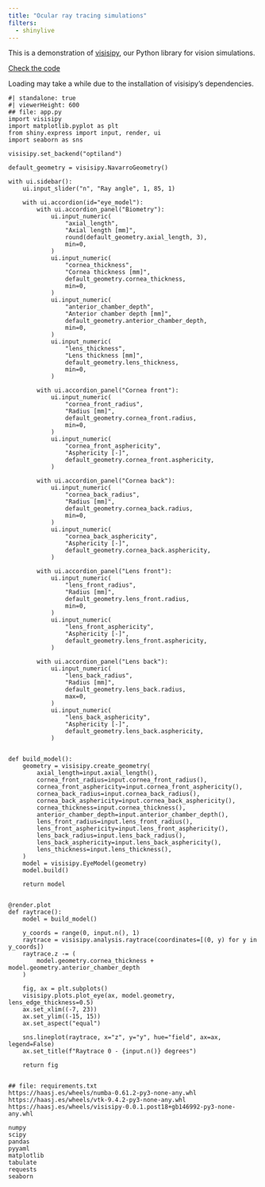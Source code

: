 ```yaml
---
title: "Ocular ray tracing simulations"
filters:
  - shinylive
---
```


This is a demonstration of [visisipy](https://visisipy.readthedocs.io), our Python library for vision simulations.

[Check the code](https://github.com/MREYE-LUMC/visisipy){.btn .btn-outline-primary .btn role="button"}

::: {.callout-note}
Loading may take a while due to the installation of visisipy's dependencies.
:::

:::{.column-screen-inset}
```shinylive-python
#| standalone: true
#| viewerHeight: 600
## file: app.py
import visisipy
import matplotlib.pyplot as plt
from shiny.express import input, render, ui
import seaborn as sns

visisipy.set_backend("optiland")

default_geometry = visisipy.NavarroGeometry()

with ui.sidebar():
    ui.input_slider("n", "Ray angle", 1, 85, 1)

    with ui.accordion(id="eye_model"):
        with ui.accordion_panel("Biometry"):
            ui.input_numeric(
                "axial_length",
                "Axial length [mm]",
                round(default_geometry.axial_length, 3),
                min=0,
            )
            ui.input_numeric(
                "cornea_thickness",
                "Cornea thickness [mm]",
                default_geometry.cornea_thickness,
                min=0,
            )
            ui.input_numeric(
                "anterior_chamber_depth",
                "Anterior chamber depth [mm]",
                default_geometry.anterior_chamber_depth,
                min=0,
            )
            ui.input_numeric(
                "lens_thickness",
                "Lens thickness [mm]",
                default_geometry.lens_thickness,
                min=0,
            )

        with ui.accordion_panel("Cornea front"):
            ui.input_numeric(
                "cornea_front_radius",
                "Radius [mm]",
                default_geometry.cornea_front.radius,
                min=0,
            )
            ui.input_numeric(
                "cornea_front_asphericity",
                "Asphericity [-]",
                default_geometry.cornea_front.asphericity,
            )

        with ui.accordion_panel("Cornea back"):
            ui.input_numeric(
                "cornea_back_radius",
                "Radius [mm]",
                default_geometry.cornea_back.radius,
                min=0,
            )
            ui.input_numeric(
                "cornea_back_asphericity",
                "Asphericity [-]",
                default_geometry.cornea_back.asphericity,
            )

        with ui.accordion_panel("Lens front"):
            ui.input_numeric(
                "lens_front_radius",
                "Radius [mm]",
                default_geometry.lens_front.radius,
                min=0,
            )
            ui.input_numeric(
                "lens_front_asphericity",
                "Asphericity [-]",
                default_geometry.lens_front.asphericity,
            )

        with ui.accordion_panel("Lens back"):
            ui.input_numeric(
                "lens_back_radius",
                "Radius [mm]",
                default_geometry.lens_back.radius,
                max=0,
            )
            ui.input_numeric(
                "lens_back_asphericity",
                "Asphericity [-]",
                default_geometry.lens_back.asphericity,
            )


def build_model():
    geometry = visisipy.create_geometry(
        axial_length=input.axial_length(),
        cornea_front_radius=input.cornea_front_radius(),
        cornea_front_asphericity=input.cornea_front_asphericity(),
        cornea_back_radius=input.cornea_back_radius(),
        cornea_back_asphericity=input.cornea_back_asphericity(),
        cornea_thickness=input.cornea_thickness(),
        anterior_chamber_depth=input.anterior_chamber_depth(),
        lens_front_radius=input.lens_front_radius(),
        lens_front_asphericity=input.lens_front_asphericity(),
        lens_back_radius=input.lens_back_radius(),
        lens_back_asphericity=input.lens_back_asphericity(),
        lens_thickness=input.lens_thickness(),
    )
    model = visisipy.EyeModel(geometry)
    model.build()

    return model


@render.plot
def raytrace():
    model = build_model()

    y_coords = range(0, input.n(), 1)
    raytrace = visisipy.analysis.raytrace(coordinates=[(0, y) for y in y_coords])
    raytrace.z -= (
        model.geometry.cornea_thickness + model.geometry.anterior_chamber_depth
    )

    fig, ax = plt.subplots()
    visisipy.plots.plot_eye(ax, model.geometry, lens_edge_thickness=0.5)
    ax.set_xlim((-7, 23))
    ax.set_ylim((-15, 15))
    ax.set_aspect("equal")

    sns.lineplot(raytrace, x="z", y="y", hue="field", ax=ax, legend=False)
    ax.set_title(f"Raytrace 0 - {input.n()} degrees")

    return fig


## file: requirements.txt
https://haasj.es/wheels/numba-0.61.2-py3-none-any.whl
https://haasj.es/wheels/vtk-9.4.2-py3-none-any.whl
https://haasj.es/wheels/visisipy-0.0.1.post18+gb146992-py3-none-any.whl

numpy
scipy
pandas
pyyaml
matplotlib
tabulate
requests
seaborn
```
:::